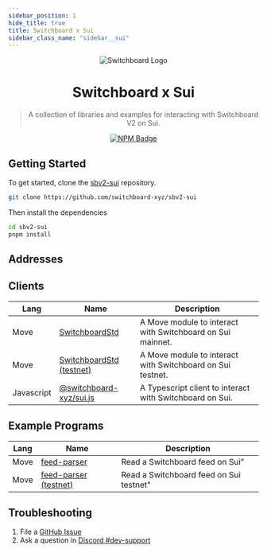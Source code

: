 ```yaml
---
sidebar_position: 1
hide_title: true
title: Switchboard x Sui
sidebar_class_name: "sidebar__sui"
---
```



<div align="center">

![Switchboard Logo](https://github.com/switchboard-xyz/sbv2-core/raw/main/website/static/img/icons/switchboard/avatar.png)

# Switchboard x Sui

> A collection of libraries and examples for interacting with Switchboard V2 on
> Sui.

[![NPM Badge](https://img.shields.io/github/package-json/v/switchboard-xyz/sbv2-sui?color=red&filename=javascript%2Fsui.js%2Fpackage.json&label=%40switchboard-xyz%2Fsui.js&logo=npm)](https://www.npmjs.com/package/@switchboard-xyz/sui.js)

</div>

## Getting Started

To get started, clone the
[sbv2-sui](https://github.com/switchboard-xyz/sbv2-sui) repository.

```bash
git clone https://github.com/switchboard-xyz/sbv2-sui
```

Then install the dependencies

```bash
cd sbv2-sui
pnpm install
```

## Addresses

<Networks chain="sui" />

## Clients

| **Lang**   | **Name**                                         | **Description**                                            |
| ---------- | ------------------------------------------------ | ---------------------------------------------------------- |
| Move       | [SwitchboardStd](sui/sdk/move/)                  | A Move module to interact with Switchboard on Sui mainnet. |
| Move       | [SwitchboardStd (testnet)](sui/sdk/move/testnet) | A Move module to interact with Switchboard on Sui testnet. |
| Javascript | [@switchboard-xyz/sui.js](sui/sdk/javascript/)   | A Typescript client to interact with Switchboard on Sui.   |

## Example Programs

| **Lang** | **Name**                                                  | **Description**                         |
| -------- | --------------------------------------------------------- | --------------------------------------- |
| Move     | [feed-parser](sui/sdk/move/feed-parser)                   | Read a Switchboard feed on Sui"         |
| Move     | [feed-parser (testnet)](sui/sdk/move/feed-parser-testnet) | Read a Switchboard feed on Sui testnet" |

## Troubleshooting

1. File a [GitHub Issue](https://github.com/switchboard-xyz/sbv2-sui/issues/new)
2. Ask a question in
   [Discord #dev-support](https://discord.com/channels/841525135311634443/984343400377647144)
